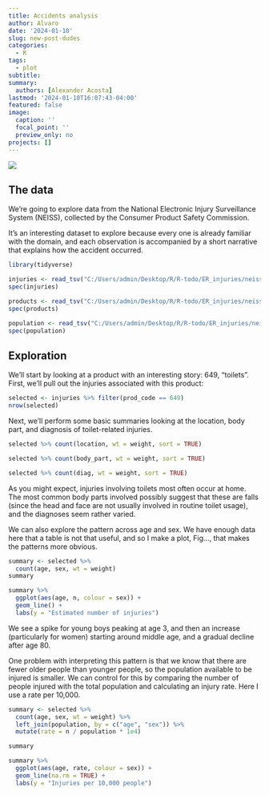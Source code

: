```yaml
---
title: Accidents analysis
author: Alvaro
date: '2024-01-10'
slug: new-post-dudes
categories:
  - R
tags:
  - plot
subtitle: 
summary:
  authors: [Alexander Acosta]
lastmod: '2024-01-10T16:07:43-04:00'
featured: false
image:
  caption: ''
  focal_point: ''
  preview_only: no
projects: []
---
```


![](fotoPilar3.jpg)

## The data

We’re going to explore data from the National Electronic Injury Surveillance System (NEISS), collected by the Consumer Product Safety Commission.

It’s an interesting dataset to explore because every one is already familiar with the domain, and each observation is accompanied by a short narrative that explains how the accident occurred.

```r
library(tidyverse)

```

```r
injuries <- read_tsv("C:/Users/admin/Desktop/R/R-todo/ER_injuries/neiss/injuries.tsv")
spec(injuries)


```

```r
products <- read_tsv("C:/Users/admin/Desktop/R/R-todo/ER_injuries/neiss/products.tsv")
spec(products)

```

```r
population <- read_tsv("C:/Users/admin/Desktop/R/R-todo/ER_injuries/neiss/population.tsv")
spec(population)
```

## Exploration

We’ll start by looking at a product with an interesting story: 649, “toilets”. First, we’ll pull out the injuries associated with this product:

```r
selected <- injuries %>% filter(prod_code == 649)
nrow(selected)

```

Next, we’ll perform some basic summaries looking at the location, body part, and diagnosis of toilet-related injuries.

```r
selected %>% count(location, wt = weight, sort = TRUE)
```

```r
selected %>% count(body_part, wt = weight, sort = TRUE)
```

```r
selected %>% count(diag, wt = weight, sort = TRUE)
```

As you might expect, injuries involving toilets most often occur at home. The most common body parts involved possibly suggest that these are falls (since the head and face are not usually involved in routine toilet usage), and the diagnoses seem rather varied.

We can also explore the pattern across age and sex. We have enough data here that a table is not that useful, and so I make a plot, Fig..., that makes the patterns more obvious.

```r
summary <- selected %>% 
  count(age, sex, wt = weight)
summary

summary %>% 
  ggplot(aes(age, n, colour = sex)) + 
  geom_line() + 
  labs(y = "Estimated number of injuries")
```

We see a spike for young boys peaking at age 3, and then an increase (particularly for women) starting around middle age, and a gradual decline after age 80.

One problem with interpreting this pattern is that we know that there are fewer older people than younger people, so the population available to be injured is smaller. We can control for this by comparing the number of people injured with the total population and calculating an injury rate. Here I use a rate per 10,000.

```r
summary <- selected %>% 
  count(age, sex, wt = weight) %>% 
  left_join(population, by = c("age", "sex")) %>% 
  mutate(rate = n / population * 1e4)

summary


```

```r
summary %>% 
  ggplot(aes(age, rate, colour = sex)) + 
  geom_line(na.rm = TRUE) + 
  labs(y = "Injuries per 10,000 people")
```
